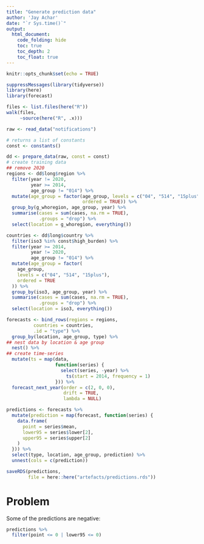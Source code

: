 ```yaml
---
title: "Generate prediction data"
author: 'Jay Achar'
date: "`r Sys.time()`"
output:
  html_document:
    code_folding: hide
    toc: true
    toc_depth: 2
    toc_float: true
---
```


```r
knitr::opts_chunk$set(echo = TRUE)

suppressMessages(library(tidyverse))
library(here)
library(forecast)
```

```r
files <- list.files(here("R"))
walk(files,
     ~source(here("R", .x)))
```

```r
raw <- read_data("notifications")
```

```r
# returns a list of constants
const <- constants()
```

```r
dd <- prepare_data(raw, const = const)
# create training data
## remove 2020
regions <- dd$long$region %>% 
  filter(year != 2020,
         year >= 2014,
         age_group != "014") %>% 
  mutate(age_group = factor(age_group, levels = c("04", "514", "15plus"),
                            ordered = TRUE)) %>% 
  group_by(g_whoregion, age_group, year) %>% 
  summarise(cases = sum(cases, na.rm = TRUE),
            .groups = "drop") %>% 
  select(location = g_whoregion, everything())

countries <- dd$long$country %>%
  filter(iso3 %in% const$high_burden) %>%
  filter(year >= 2014,
         year != 2020,
         age_group != "014") %>%
  mutate(age_group = factor(
    age_group,
    levels = c("04", "514", "15plus"),
    ordered = TRUE
  )) %>%
  group_by(iso3, age_group, year) %>%
  summarise(cases = sum(cases, na.rm = TRUE), 
            .groups = "drop") %>% 
  select(location = iso3, everything())

forecasts <- bind_rows(regions = regions, 
          countries = countries, 
          .id = "type") %>% 
  group_by(location, age_group, type) %>% 
## nest data by location & age group
  nest() %>% 
## create time-series
  mutate(ts = map(data,
                  function(series) {
                    select(series, -year) %>% 
                      ts(start = 2014, frequency = 1)
                  })) %>% 
  forecast_next_year(order = c(2, 0, 0),
                     drift = TRUE,
                     lambda = NULL)


```

```r

predictions <- forecasts %>% 
  mutate(prediction = map(forecast, function(series) {
    data.frame(
      point = series$mean,
      lower95 = series$lower[2],
      upper95 = series$upper[2]
    )
  })) %>% 
  select(type, location, age_group, prediction) %>% 
  unnest(cols = c(prediction))

saveRDS(predictions,
        file = here::here("artefacts/predictions.rds"))
```

# Problem

Some of the predictions are negative: 

```r
predictions %>% 
  filter(point <= 0 | lower95 <= 0)
```

